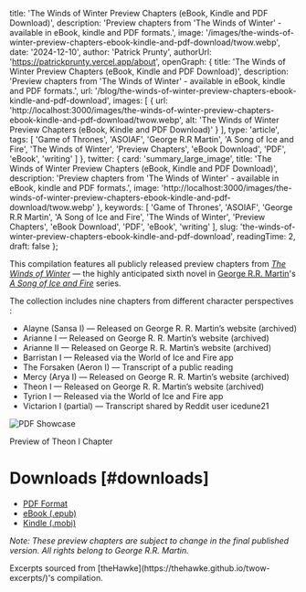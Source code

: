 
  title: 'The Winds of Winter Preview Chapters (eBook, Kindle and PDF Download)',
  description: 'Preview chapters from \'The Winds of Winter\' - available in eBook, kindle and PDF formats.',
  image: '/images/the-winds-of-winter-preview-chapters-ebook-kindle-and-pdf-download/twow.webp',
  date: '2024-12-10',
  author: 'Patrick Prunty',
  authorUrl: 'https://patrickprunty.vercel.app/about',
  openGraph: {
    title: 'The Winds of Winter Preview Chapters (eBook, Kindle and PDF Download)',
    description: 'Preview chapters from \'The Winds of Winter\' - available in eBook, kindle and PDF formats.',
    url: '/blog/the-winds-of-winter-preview-chapters-ebook-kindle-and-pdf-download',
    images: [
      {
        url: 'http://localhost:3000/images/the-winds-of-winter-preview-chapters-ebook-kindle-and-pdf-download/twow.webp',
        alt: 'The Winds of Winter Preview Chapters (eBook, Kindle and PDF Download)'
      }
    ],
    type: 'article',
    tags: [
      'Game of Thrones',
      'ASOIAF',
      'George R.R Martin',
      'A Song of Ice and Fire',
      'The Winds of Winter',
      'Preview Chapters',
      'eBook Download',
      'PDF',
      'eBook',
      'writing'
    ]
  },
  twitter: {
    card: 'summary_large_image',
    title: 'The Winds of Winter Preview Chapters (eBook, Kindle and PDF Download)',
    description: 'Preview chapters from \'The Winds of Winter\' - available in eBook, kindle and PDF formats.',
    image: 'http://localhost:3000/images/the-winds-of-winter-preview-chapters-ebook-kindle-and-pdf-download/twow.webp'
  },
  keywords: [
    'Game of Thrones',
    'ASOIAF',
    'George R.R Martin',
    'A Song of Ice and Fire',
    'The Winds of Winter',
    'Preview Chapters',
    'eBook Download',
    'PDF',
    'eBook',
    'writing'
  ],
  slug: 'the-winds-of-winter-preview-chapters-ebook-kindle-and-pdf-download',
  readingTime: 2,
  draft: false
};

This compilation features all publicly released preview chapters from [*The Winds of Winter*](https://en.wikipedia.org/wiki/The_Winds_of_Winter) — the highly anticipated sixth novel in [George R.R. Martin](https://en.wikipedia.org/wiki/George_R._R._Martin)'s [*A Song of Ice and Fire*](https://en.wikipedia.org/wiki/A_Song_of_Ice_and_Fire) series.

The collection includes nine chapters from different character perspectives <Ref id="1"/>:

* Alayne (Sansa I) — Released on George R. R. Martin’s website (archived)
* Arianne I — Released on George R. R. Martin’s website (archived)
* Arianne II — Released on George R. R. Martin’s website (archived)
* Barristan I — Released via the World of Ice and Fire app
* The Forsaken (Aeron I) — Transcript of a public reading
* Mercy (Arya I) — Released on George R. R. Martin’s website (archived)
* Theon I — Released on George R. R. Martin’s website (archived)
* Tyrion I — Released via the World of Ice and Fire app
* Victarion I (partial) — Transcript shared by Reddit user icedune21

![PDF Showcase](/images/the-winds-of-winter-preview-chapters-ebook-kindle-and-pdf-download/pdf-showcase.png)
<Caption>Preview of Theon I Chapter</Caption>

# Downloads [#downloads]

- [PDF Format](/downloads/The%20Winds%20of%20Winter%20(Preview%20Chapters)%20-%20by%20George%20R.R%20Martin%20Compiled%20by%20Patrick%20P.pdf)
- [eBook (.epub)](/downloads/The%20Winds%20of%20Winter%20(Preview%20Chapters)%20-%20by%20George%20R.R%20Martin%20Compiled%20by%20Patrick%20P.epub)
- [Kindle (.mobi)](/downloads/The%20Winds%20of%20Winter%20(Preview%20Chapters)%20-%20by%20George%20R.R%20Martin%20Compiled%20by%20Patrick%20P.mobi)

*Note: These preview chapters are subject to change in the final published version. All rights belong to George R.R. Martin.*

<FootNotes>
  <FootNote id="1">Excerpts sourced from [theHawke](https://thehawke.github.io/twow-excerpts/)'s compilation.</FootNote>
</FootNotes>